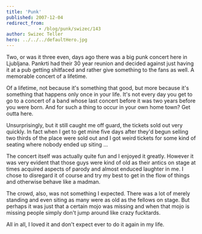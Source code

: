 ```yaml
---
title: 'Punk'
published: 2007-12-04
redirect_from: 
            - /blog/punk/swizec/143
author: Swizec Teller
hero: ../../../defaultHero.jpg
---
```

Two, or was it three even, days ago there was a big punk concert here in Ljubljana. Pankrti had their 30 year reunion and decided against just having it at a pub getting shitfaced and rather give something to the fans as well. A memorable concert of a lifetime.

Of a lifetime, not because it's something that good, but more because it's something that happens only once in your life. It's not every day you get to go to a concert of a band whose last concert before it was two years before you were born. And for such a thing to occur in your own home town? Get outta here.

Unsurprisingly, but it still caught me off guard, the tickets sold out very quickly. In fact when I get to get mine five days after they'd begun selling two thirds of the place were sold out and I got weird tickets for some kind of seating where nobody ended up siting ...

The concert itself was actually quite fun and I enjoyed it greatly. However it was very evident that those guys were kind of old as their antics on stage at times acquired aspects of parody and almost enduced laughter in me. I chose to disregard it of course and try my best to get in the flow of things and otherwise behave like a madman.

The crowd, also, was not something I expected. There was a lot of merely standing and even siting as many were as old as the fellows on stage. But perhaps it was just that a certain mojo was missing and when that mojo is missing people simply don't jump around like crazy fucktards.

All in all, I loved it and don't expect ever to do it again in my life.
